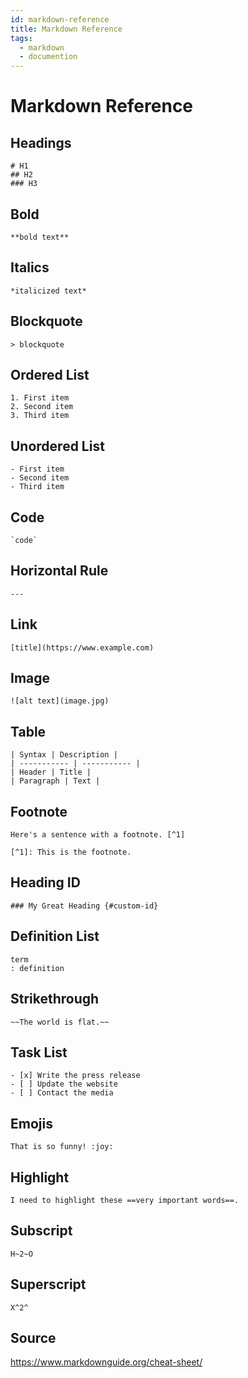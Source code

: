 ```yaml
---
id: markdown-reference
title: Markdown Reference
tags:
  - markdown
  - documention
---
```


# Markdown Reference

## Headings

```
# H1
## H2
### H3
```

## Bold

`**bold text**`

## Italics

`*italicized text*`

## Blockquote

`> blockquote`

## Ordered List

```
1. First item
2. Second item
3. Third item
```

## Unordered List

```
- First item
- Second item
- Third item
```

## Code

```
`code`
```

## Horizontal Rule

`---`

## Link

```
[title](https://www.example.com)
```

## Image

```
![alt text](image.jpg)
```

## Table

```
| Syntax | Description |
| ----------- | ----------- |
| Header | Title |
| Paragraph | Text |
```

## Footnote

```
Here's a sentence with a footnote. [^1]

[^1]: This is the footnote.
```

## Heading ID

```
### My Great Heading {#custom-id}
```

## Definition List

```
term
: definition
```

## Strikethrough

`~~The world is flat.~~`

## Task List

```
- [x] Write the press release
- [ ] Update the website
- [ ] Contact the media
```

## Emojis

`That is so funny! :joy:`

## Highlight

`I need to highlight these ==very important words==.`

## Subscript

`H~2~O`

## Superscript

`X^2^`


## Source

https://www.markdownguide.org/cheat-sheet/